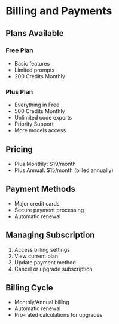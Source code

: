 
# Billing and Payments

## Plans Available

### Free Plan
- Basic features
- Limited prompts
- 200 Credits Monthly

### Plus Plan
- Everything in Free
- 500 Credits Monthly
- Unlimited code exports
- Priority Support
- More models access

## Pricing
- Plus Monthly: $19/month
- Plus Annual: $15/month (billed annually)

## Payment Methods
- Major credit cards
- Secure payment processing
- Automatic renewal

## Managing Subscription
1. Access billing settings
2. View current plan
3. Update payment method
4. Cancel or upgrade subscription

## Billing Cycle
- Monthly/Annual billing
- Automatic renewal
- Pro-rated calculations for upgrades
